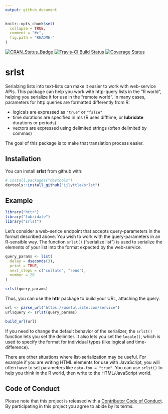 ```yaml
---
output: github_document
---
```


<!-- README.md is generated from README.Rmd. Please edit that file -->

```r
knitr::opts_chunk$set(
  collapse = TRUE,
  comment = "#>",
  fig.path = "README-"
)
```

[![CRAN_Status_Badge](http://www.r-pkg.org/badges/version/srlst)](https://cran.r-project.org/package=srlst)
[![Travis-CI Build Status](https://travis-ci.org/ijlyttle/srlst.svg?branch=master)](https://travis-ci.org/ijlyttle/srlst)
[![Coverage Status](https://img.shields.io/codecov/c/github/ijlyttle/srlst/master.svg)](https://codecov.io/github/ijlyttle/srlst?branch=master)

# srlst

Serialzing lists into text-lists can make it easier to work with web-service APIs. This package can help you work with http-query lists in the "R world", helping you serialize it for use in the "remote world". In many cases, parameters for http queries are formatted differently from R: 

  - logicals are expressed as `"true"` or `"false"` 
  - time durations are specified in ms (R uses difftime, or **lubridate** durations or periods)
  - vectors are expressed using delimited strings (often delimited by commas)
  
The goal of this package is to make that translation process easier.

## Installation

You can install **srlst** from github with:

```r
# install.packages("devtools")
devtools::install_github("ijlyttle/srlst")
```

## Example

```r
library("httr")
library("lubridate")
library("srlst")
```

Let's consider a web-serice endpoint that accepts query-parameters in the format described above. You wish to work with the query-parameters in an R-sensible way. The function `srlst()` ("serialize list") is used to serialize the elements of your list into the format expected by the web-service.

```r
query_params <- list(
  delay = dseconds(3),
  print = TRUE,
  next_steps = c("collate", "send"),
  number = 20
)

srlst(query_params)
```

Thus, you can use the **httr** package to build your URL, attaching the query.

```r
url <- parse_url("https://useful.site.com/service")
url$query <- srlst(query_params)

build_url(url)
```

If you need to change the default behavior of the serializer, the `srlst()` function lets you set the delimiter. It also lets you set the `locale()`, which is used to specify the format for individual types (like logical and time-difference). 

There are other situations where list-serialization may be useful. For example if you are writing HTML elements for use with JavaScript, you will often have to set parameters like `data-foo = "true"`. You can use `srlst()` to help you think in the R world, then write to the HTML/JavaScript world.

## Code of Conduct

Please note that this project is released with a [Contributor Code of Conduct](CONDUCT.md). By participating in this project you agree to abide by its terms.
